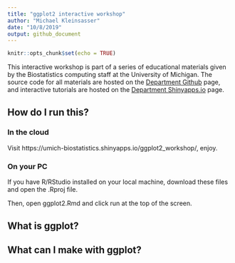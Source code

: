 ```yaml
---
title: "ggplot2 interactive workshop"
author: "Michael Kleinsasser"
date: "10/8/2019"
output: github_document
---
```


```r
knitr::opts_chunk$set(echo = TRUE)
```

This interactive workshop is part of a series of educational materials given by the Biostatistics computing staff at the University of Michigan. The source code for all materials are hosted on the [Department Github](https://github.com/umich-biostatistics) page, and interactive tutorials are hosted on the [Department Shinyapps.io](https://umich-biostatistics.shinyapps.io/ggplot2_workshop/) page.


## How do I run this?

### In the cloud

Visit https://umich-biostatistics.shinyapps.io/ggplot2_workshop/, enjoy.

### On your PC

If you have R/RStudio installed on your local machine, download these files and open the .Rproj file. 

Then, open ggplot2.Rmd and click run at the top of the screen.


## What is ggplot?


## What can I make with ggplot?